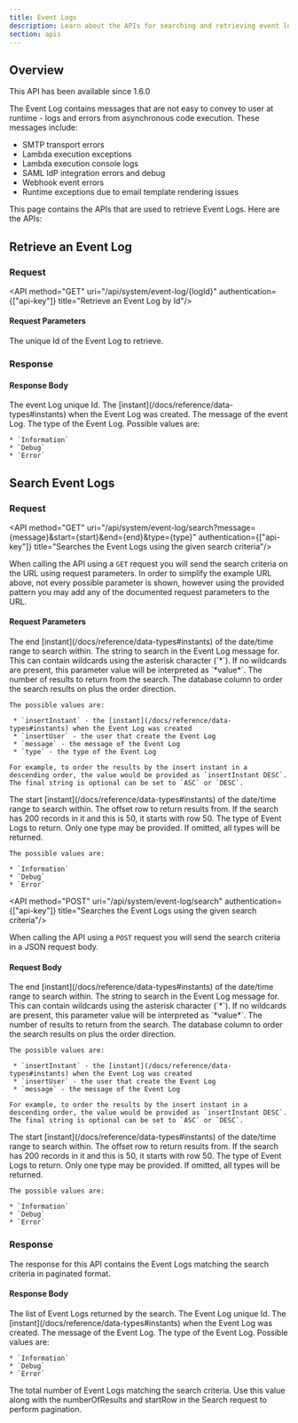 ```yaml
---
title: Event Logs
description: Learn about the APIs for searching and retrieving event logs.
section: apis
---
```


## Overview

<Aside type="version">
This API has been available since 1.6.0
</Aside>

The Event Log contains messages that are not easy to convey to user at runtime - logs and errors from asynchronous code execution.  These messages include:

* SMTP transport errors
* Lambda execution exceptions
* Lambda execution console logs
* SAML IdP integration errors and debug
* Webhook event errors
* Runtime exceptions due to email template rendering issues

This page contains the APIs that are used to retrieve Event Logs. Here are the APIs:

## Retrieve an Event Log

### Request

<API method="GET" uri="/api/system/event-log/{logId}" authentication={["api-key"]} title="Retrieve an Event Log by Id"/>

#### Request Parameters

<APIBlock>
  <APIField name="logId" type="Long" required>
    The unique Id of the Event Log to retrieve.
  </APIField>
</APIBlock>

### Response

<StandardGetResponseCodes />

#### Response Body

<APIBlock>
  <APIField name="eventLog.id" type="Long">
    The event Log unique Id.
  </APIField>
  <APIField name="eventLog.insertInstant" type="Long">
    The [instant](/docs/reference/data-types#instants) when the Event Log was created.
  </APIField>
  <APIField name="eventLog.message" type="String">
    The message of the event Log.
  </APIField>
  <APIField name="eventLog.type" type="String">
    The type of the Event Log.  Possible values are:

    * `Information`
    * `Debug`
    * `Error`
  </APIField>
</APIBlock>

<JSON title="Example JSON Response" src="event-logs/response.json" />

## Search Event Logs

### Request

<API method="GET" uri="/api/system/event-log/search?message={message}&start={start}&end={end}&type={type}" authentication={["api-key"]} title="Searches the Event Logs using the given search criteria"/>

When calling the API using a `GET` request you will send the search criteria on the URL using request parameters. In order to simplify the example URL above, not every possible parameter is shown, however using the provided pattern you may add any of the documented request parameters to the URL.

#### Request Parameters

<APIBlock>
  <APIField name="end" type="Long" optional>
    The end [instant](/docs/reference/data-types#instants) of the date/time range to search within.
  </APIField>
  <APIField name="message" type="String" optional>
    The string to search in the Event Log message for. This can contain wildcards using the asterisk character (`*`). If no wildcards are present, this parameter value will be interpreted as `*value*`.
  </APIField>
  <APIField name="numberOfResults" type="Integer" optional defaults="25">
    The number of results to return from the search.
  </APIField>
  <APIField name="orderBy" type="String" optional defaults="insertInstant DESC">
    The database column to order the search results on plus the order direction.

    The possible values are:

     * `insertInstant` - the [instant](/docs/reference/data-types#instants) when the Event Log was created
     * `insertUser` - the user that create the Event Log
     * `message` - the message of the Event Log
     * `type` - the type of the Event Log

    For example, to order the results by the insert instant in a descending order, the value would be provided as `insertInstant DESC`. The final string is optional can be set to `ASC` or `DESC`.
  </APIField>
  <APIField name="start" type="Long" optional>
    The start [instant](/docs/reference/data-types#instants) of the date/time range to search within.
  </APIField>
  <APIField name="startRow" type="Integer" optional defaults="0">
    The offset row to return results from. If the search has 200 records in it and this is 50, it starts with row 50.
  </APIField>
  <APIField name="type" type="String" optional>
    The type of Event Logs to return. Only one type may be provided. If omitted, all types will be returned.

    The possible values are:

    * `Information`
    * `Debug`
    * `Error`
  </APIField>
</APIBlock>

<API method="POST" uri="/api/system/event-log/search" authentication={["api-key"]} title="Searches the Event Logs using the given search criteria"/>

When calling the API using a `POST` request you will send the search criteria in a JSON request body.

#### Request Body

<APIBlock>
  <APIField name="search.end" type="Long" optional>
    The end [instant](/docs/reference/data-types#instants) of the date/time range to search within.
  </APIField>
  <APIField name="search.message" type="String" optional>
    The string to search in the Event Log message for. This can contain wildcards using the asterisk character (`*`). If no wildcards are present, this parameter value will be interpreted as `*value*`.
  </APIField>
  <APIField name="search.numberOfResults" type="Integer" optional defaults="25">
    The number of results to return from the search.
  </APIField>
  <APIField name="search.orderBy" type="String" optional defaults="insertInstant DESC">
    The database column to order the search results on plus the order direction.

    The possible values are:

     * `insertInstant` - the [instant](/docs/reference/data-types#instants) when the Event Log was created
     * `insertUser` - the user that create the Event Log
     * `message` - the message of the Event Log

    For example, to order the results by the insert instant in a descending order, the value would be provided as `insertInstant DESC`. The final string is optional can be set to `ASC` or `DESC`.
  </APIField>
  <APIField name="search.start" type="Long" optional>
    The start [instant](/docs/reference/data-types#instants) of the date/time range to search within.
  </APIField>
  <APIField name="search.startRow" type="Integer" optional defaults="0">
    The offset row to return results from. If the search has 200 records in it and this is 50, it starts with row 50.
  </APIField>
  <APIField name="search.type" type="String" optional>
    The type of Event Logs to return. Only one type may be provided. If omitted, all types will be returned.

    The possible values are:

    * `Information`
    * `Debug`
    * `Error`
  </APIField>
</APIBlock>

<JSON title="Example JSON Request" src="event-logs/search-request.json" />

### Response

The response for this API contains the Event Logs matching the search criteria in paginated format.

<StandardGetResponseCodes />

#### Response Body

<APIBlock>
  <APIField name="eventLogs" type="Array">
    The list of Event Logs returned by the search.
  </APIField>
  <APIField name="eventLogs[x].id" type="Long">
    The Event Log unique Id.
  </APIField>
  <APIField name="eventLogs[x].insertInstant" type="Long">
    The [instant](/docs/reference/data-types#instants) when the Event Log was created.
  </APIField>
  <APIField name="eventLogs[x].message" type="String">
    The message of the Event Log.
  </APIField>
  <APIField name="eventLogs[x].type" type="String">
    The type of the Event Log.  Possible values are:

    * `Information`
    * `Debug`
    * `Error`
  </APIField>
  <APIField name="total" type="Integer">
    The total number of Event Logs matching the search criteria. Use this value along with the <InlineField>numberOfResults</InlineField> and <InlineField>startRow</InlineField> in the Search request to perform pagination.
  </APIField>
</APIBlock>

<JSON title="Example JSON Response" src="event-logs/search-response.json" />
